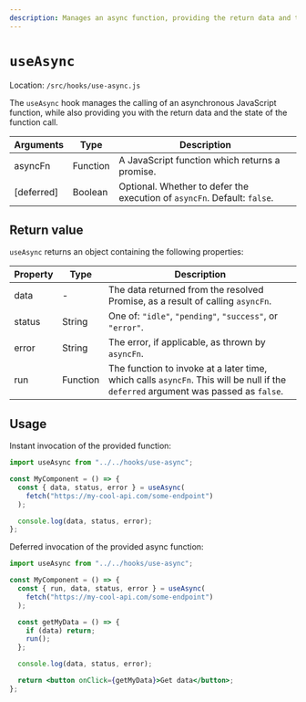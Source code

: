 ```yaml
---
description: Manages an async function, providing the return data and the state of the function call.
---
```


# `useAsync`

Location: `/src/hooks/use-async.js`

The `useAsync` hook manages the calling of an asynchronous JavaScript function, while also providing you with the return data and the state of the function call.

| Arguments   | Type     | Description |
| ----------- | -------- | ----------- |
| asyncFn     | Function | A JavaScript function which returns a promise. |
| [deferred]  | Boolean  | Optional. Whether to defer the execution of `asyncFn`. Default: `false`. |

## Return value

`useAsync` returns an object containing the following properties:

| Property | Type     | Description |
| -------- | -------- | ----------- |
| data     | -        | The data returned from the resolved Promise, as a result of calling `asyncFn`. |
| status   | String   | One of: `"idle"`, `"pending"`, `"success"`, or `"error"`. |
| error    | String   | The error, if applicable, as thrown by `asyncFn`. |
| run      | Function | The function to invoke at a later time, which calls `asyncFn`. This will be null if the `deferred` argument was passed as `false`. |

## Usage

Instant invocation of the provided function:

```jsx
import useAsync from "../../hooks/use-async";

const MyComponent = () => {
  const { data, status, error } = useAsync(
    fetch("https://my-cool-api.com/some-endpoint")
  );

  console.log(data, status, error);
};
```

Deferred invocation of the provided async function:

```jsx
import useAsync from "../../hooks/use-async";

const MyComponent = () => {
  const { run, data, status, error } = useAsync(
    fetch("https://my-cool-api.com/some-endpoint")
  );

  const getMyData = () => {
    if (data) return;
    run();
  };

  console.log(data, status, error);

  return <button onClick={getMyData}>Get data</button>;
};
```

